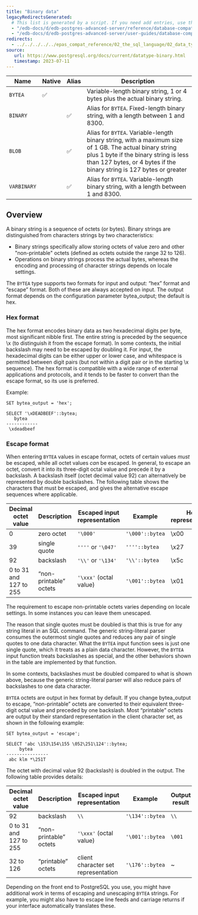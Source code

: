 ```yaml
---
title: "Binary data"
legacyRedirectsGenerated:
  # This list is generated by a script. If you need add entries, use the `legacyRedirects` key.
  - "/edb-docs/d/edb-postgres-advanced-server/reference/database-compatibility-for-oracle-developers-reference-guide/9.6/Database_Compatibility_for_Oracle_Developers_Reference_Guide.1.013.html"
  - "/edb-docs/d/edb-postgres-advanced-server/user-guides/database-compatibility-for-oracle-developers-guide/9.5/Database_Compatibility_for_Oracle_Developers_Guide.1.045.html"
redirects:
  - ../../../../../epas_compat_reference/02_the_sql_language/02_data_types/03_binary_data #generated for docs/epas/reorg-role-use-case-mode
source:
   url: https://www.postgresql.org/docs/current/datatype-binary.html
   timestamp: 2023-07-11
---
```


<div id="binary_data" class="registered_link"></div>

| Name        | Native | Alias | Description                                                                                                                              | 
| ----------- | ------ | ----- | ------------------------------------------------------------------------------------------------------------------------------------------ | 
| `BYTEA`     | ✅     |        | Variable-length binary string, 1 or 4 bytes plus the actual binary string. 
| `BINARY`    |        | ✅     | Alias for `BYTEA`. Fixed-length binary string, with a length between 1 and 8300.                                                                                                          | 
| `BLOB`      |        | ✅     | Alias for `BYTEA`. Variable-length binary string, with a maximum size of 1 GB. The actual binary string plus 1 byte if the binary string is less than 127 bytes, or 4 bytes if the binary string is 127 bytes or greater |
| `VARBINARY` |        | ✅     | Alias for `BYTEA`. Variable-length binary string, with a length between 1 and 8300.                                                                                                            |

## Overview

A binary string is a sequence of octets (or bytes). Binary strings are distinguished from characters strings by two characteristics: 

-  Binary strings specifically allow storing octets of value zero and other "non-printable" octets (defined as octets outside the range 32 to 126). 
-  Operations on binary strings process the actual bytes, whereas the encoding and processing of character strings depends on locale settings.

The `BYTEA` type supports two formats for input and output: “hex” format and “escape” format. Both of these are always accepted on input. The output format depends on the configuration parameter bytea_output; the default is hex. 

### Hex format

The hex format encodes binary data as two hexadecimal digits per byte, most significant nibble first. The entire string is preceded by the sequence \x (to distinguish it from the escape format). In some contexts, the initial backslash may need to be escaped by doubling it. For input, the hexadecimal digits can be either upper or lower case, and whitespace is permitted between digit pairs (but not within a digit pair or in the starting \x sequence). The hex format is compatible with a wide range of external applications and protocols, and it tends to be faster to convert than the escape format, so its use is preferred.

Example:

```
SET bytea_output = 'hex';

SELECT '\xDEADBEEF'::bytea;
   bytea
------------
 \xdeadbeef
```

### Escape format

When entering `BYTEA` values in escape format, octets of certain values *must* be escaped, while all octet values *can* be escaped. In general, to escape an octet, convert it into its three-digit octal value and precede it by a backslash. A backslash itself (octet decimal value 92) can alternatively be represented by double backslashes. The following table shows the characters that must be escaped, and gives the alternative escape sequences where applicable.

| Decimal octet value    | Description            | Escaped input representation | Example        | Hex representation |
| ---------------------- | ---------------------- | ---------------------------- | --------------- | ------------------ |
|  0                     | zero octet             | `'\000'`                     | `'\000'::bytea` | \x00               |
| 39                     | single quote           | `''''` or `'\047'`           | `''''::bytea`   | \x27               |
| 92                     | backslash              | `'\\'` or `'\134'`           | `'\\'::bytea`   | \x5c               |
| 0 to 31 and 127 to 255 | “non-printable” octets | `'\xxx'` (octal value)       | `'\001'::bytea` | \x01               |

The requirement to escape non-printable octets varies depending on locale settings. In some instances you can leave them unescaped.

The reason that single quotes must be doubled is that this is true for any string literal in an SQL command. The generic string-literal parser consumes the outermost single quotes and reduces any pair of single quotes to one data character. What the `BYTEA` input function sees is just one single quote, which it treats as a plain data character. However, the `BYTEA` input function treats backslashes as special, and the other behaviors shown in the table are implemented by that function.

In some contexts, backslashes must be doubled compared to what is shown above, because the generic string-literal parser will also reduce pairs of backslashes to one data character.

`BYTEA` octets are output in hex format by default. If you change bytea_output to escape, “non-printable” octets are converted to their equivalent three-digit octal value and preceded by one backslash. Most “printable” octets are output by their standard representation in the client character set, as shown in the following example:

```
SET bytea_output = 'escape';

SELECT 'abc \153\154\155 \052\251\124'::bytea;
     bytea
----------------
 abc klm *\251T
```

The octet with decimal value 92 (backslash) is doubled in the output. The following table provides details:

| Decimal octet value    | Description            | Escaped input representation        | Example         | Output result |
| ---------------------- | ---------------------- | ----------------------------------- | --------------- | ------------- |
| 92                     | backslash              | `\\`                                | `'\134'::bytea` | `\\`          |
| 0 to 31 and 127 to 255 | “non-printable” octets | `'\xxx'` (octal value)              | `'\001'::bytea` | `\001`        |
| 32 to 126              | “printable” octets     | client character set representation | `'\176'::bytea` | ~             |

Depending on the front end to PostgreSQL you use, you might have additional work in terms of escaping and unescaping `BYTEA` strings. For example, you might also have to escape line feeds and carriage returns if your interface automatically translates these.

